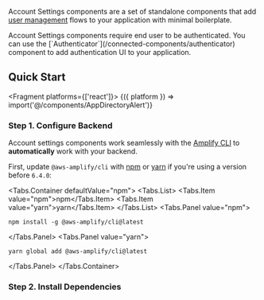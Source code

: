 

<DeveloperPreview />

Account Settings components are a set of standalone components that add [user management](https://docs.amplify.aws/lib/auth/manageusers/q/platform/js/) flows to your application with minimal boilerplate.

<Alert variation="warning" role="none">
  Account Settings components require end user to be authenticated. You can use the [`Authenticator`](/connected-components/authenticator) component to add authentication UI to your application.
</Alert>

## Quick Start

<Fragment platforms={['react']}>
  {({ platform }) => import('@/components/AppDirectoryAlert')}
</Fragment>


### Step 1. Configure Backend

Account settings components work seamlessly with the [Amplify CLI](https://docs.amplify.aws/cli/start/install/)
to **automatically** work with your backend.

First, update `@aws-amplify/cli` with [npm](https://www.npmjs.com/) or [yarn](https://yarnpkg.com/)
if you're using a version before `6.4.0`:

<Tabs.Container defaultValue="npm">
  <Tabs.List>
    <Tabs.Item value="npm">npm</Tabs.Item>
    <Tabs.Item value="yarn">yarn</Tabs.Item>
  </Tabs.List>
<Tabs.Panel value="npm">

```shell
npm install -g @aws-amplify/cli@latest
```

</Tabs.Panel>
<Tabs.Panel value="yarn">

```shell
yarn global add @aws-amplify/cli@latest
```

</Tabs.Panel>
</Tabs.Container>

### Step 2. Install Dependencies

<InstallScripts />
